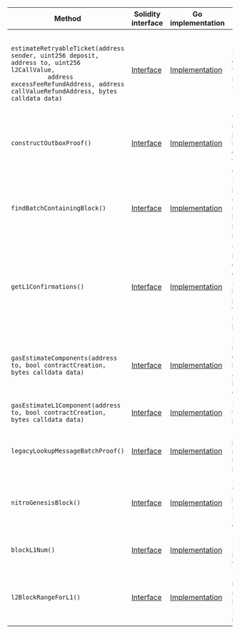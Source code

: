 <table>
  <thead>
    <tr>
      <th>Method</th>
      <th>Solidity interface</th>
      <th>Go implementation</th>
      <th>Description</th>
    </tr>
  </thead>
  <tbody>
    <tr>
      <td>
        <code>
          estimateRetryableTicket(address sender, uint256 deposit, address to, uint256 l2CallValue,
          address excessFeeRefundAddress, address callValueRefundAddress, bytes calldata data)
        </code>
      </td>
      <td>
        <a
          href="https://github.com/OffchainLabs/nitro-contracts/blob/bdb8f8c68b2229fe9309fe9c03b37017abd1a2cd/src/node-interface/NodeInterface.sol#L26"
          target="_blank"
        >
          Interface
        </a>
      </td>
      <td>
        <a
          href="https://github.com/OffchainLabs/nitro/blob/v3.7.1/execution/nodeInterface/NodeInterface.go#L182"
          target="_blank"
        >
          Implementation
        </a>
      </td>
      <td>Estimates the gas needed for a retryable submission</td>
    </tr>
    <tr>
      <td>
        <code>constructOutboxProof()</code>
      </td>
      <td>
        <a
          href="https://github.com/OffchainLabs/nitro-contracts/blob/bdb8f8c68b2229fe9309fe9c03b37017abd1a2cd/src/node-interface/NodeInterface.sol#L45"
          target="_blank"
        >
          Interface
        </a>
      </td>
      <td>
        <a
          href="https://github.com/OffchainLabs/nitro/blob/v3.7.1/execution/nodeInterface/NodeInterface.go#L229"
          target="_blank"
        >
          Implementation
        </a>
      </td>
      <td>Constructs an outbox proof of an l2->l1 send's existence in the outbox accumulator</td>
    </tr>
    <tr>
      <td>
        <code>findBatchContainingBlock()</code>
      </td>
      <td>
        <a
          href="https://github.com/OffchainLabs/nitro-contracts/blob/bdb8f8c68b2229fe9309fe9c03b37017abd1a2cd/src/node-interface/NodeInterface.sol#L57"
          target="_blank"
        >
          Interface
        </a>
      </td>
      <td>
        <a
          href="https://github.com/OffchainLabs/nitro/blob/v3.7.1/execution/nodeInterface/NodeInterface.go#L94"
          target="_blank"
        >
          Implementation
        </a>
      </td>
      <td>Finds the L1 batch containing a requested L2 block, reverting if none does</td>
    </tr>
    <tr>
      <td>
        <code>getL1Confirmations()</code>
      </td>
      <td>
        <a
          href="https://github.com/OffchainLabs/nitro-contracts/blob/bdb8f8c68b2229fe9309fe9c03b37017abd1a2cd/src/node-interface/NodeInterface.sol#L70"
          target="_blank"
        >
          Interface
        </a>
      </td>
      <td>
        <a
          href="https://github.com/OffchainLabs/nitro/blob/v3.7.1/execution/nodeInterface/NodeInterface.go#L109"
          target="_blank"
        >
          Implementation
        </a>
      </td>
      <td>
        Gets the number of L1 confirmations of the sequencer batch producing the requested L2 block
      </td>
    </tr>
    <tr>
      <td>
        <code>gasEstimateComponents(address to, bool contractCreation, bytes calldata data)</code>
      </td>
      <td>
        <a
          href="https://github.com/OffchainLabs/nitro-contracts/blob/bdb8f8c68b2229fe9309fe9c03b37017abd1a2cd/src/node-interface/NodeInterface.sol#L85"
          target="_blank"
        >
          Interface
        </a>
      </td>
      <td>
        <a
          href="https://github.com/OffchainLabs/nitro/blob/v3.7.1/execution/nodeInterface/NodeInterface.go#L559"
          target="_blank"
        >
          Implementation
        </a>
      </td>
      <td>Same as native gas estimation, but with additional info on the l1 costs</td>
    </tr>
    <tr>
      <td>
        <code>gasEstimateL1Component(address to, bool contractCreation, bytes calldata data)</code>
      </td>
      <td>
        <a
          href="https://github.com/OffchainLabs/nitro-contracts/blob/bdb8f8c68b2229fe9309fe9c03b37017abd1a2cd/src/node-interface/NodeInterface.sol#L113"
          target="_blank"
        >
          Interface
        </a>
      </td>
      <td>
        <a
          href="https://github.com/OffchainLabs/nitro/blob/v3.7.1/execution/nodeInterface/NodeInterface.go#L517"
          target="_blank"
        >
          Implementation
        </a>
      </td>
      <td>Estimates a transaction's l1 costs</td>
    </tr>
    <tr>
      <td>
        <code>legacyLookupMessageBatchProof()</code>
      </td>
      <td>
        <a
          href="https://github.com/OffchainLabs/nitro-contracts/blob/bdb8f8c68b2229fe9309fe9c03b37017abd1a2cd/src/node-interface/NodeInterface.sol#L136"
          target="_blank"
        >
          Interface
        </a>
      </td>
      <td>
        <a
          href="https://github.com/OffchainLabs/nitro/blob/v3.7.1/execution/nodeInterface/NodeInterface.go#L616"
          target="_blank"
        >
          Implementation
        </a>
      </td>
      <td>Returns the proof necessary to redeem a message</td>
    </tr>
    <tr>
      <td>
        <code>nitroGenesisBlock()</code>
      </td>
      <td>
        <a
          href="https://github.com/OffchainLabs/nitro-contracts/blob/bdb8f8c68b2229fe9309fe9c03b37017abd1a2cd/src/node-interface/NodeInterface.sol#L157"
          target="_blank"
        >
          Interface
        </a>
      </td>
      <td>
        <a
          href="https://github.com/OffchainLabs/nitro/blob/v3.7.1/execution/nodeInterface/NodeInterface.go#L56"
          target="_blank"
        >
          Implementation
        </a>
      </td>
      <td>Returns the first block produced using the Nitro codebase</td>
    </tr>
    <tr>
      <td>
        <code>blockL1Num()</code>
      </td>
      <td>
        <a
          href="https://github.com/OffchainLabs/nitro-contracts/blob/bdb8f8c68b2229fe9309fe9c03b37017abd1a2cd/src/node-interface/NodeInterface.sol#L161"
          target="_blank"
        >
          Interface
        </a>
      </td>
      <td>
        <a
          href="https://github.com/OffchainLabs/nitro/blob/v3.7.1/execution/nodeInterface/NodeInterface.go#L661"
          target="_blank"
        >
          Implementation
        </a>
      </td>
      <td>Returns the L1 block number of the L2 block</td>
    </tr>
    <tr>
      <td>
        <code>l2BlockRangeForL1()</code>
      </td>
      <td>
        <a
          href="https://github.com/OffchainLabs/nitro-contracts/blob/bdb8f8c68b2229fe9309fe9c03b37017abd1a2cd/src/node-interface/NodeInterface.sol#L172"
          target="_blank"
        >
          Interface
        </a>
      </td>
      <td>
        <a
          href="https://github.com/OffchainLabs/nitro/blob/v3.7.1/execution/nodeInterface/NodeInterface.go#L689"
          target="_blank"
        >
          Implementation
        </a>
      </td>
      <td>Finds the L2 block number range that has the given L1 block number</td>
    </tr>
  </tbody>
</table>
